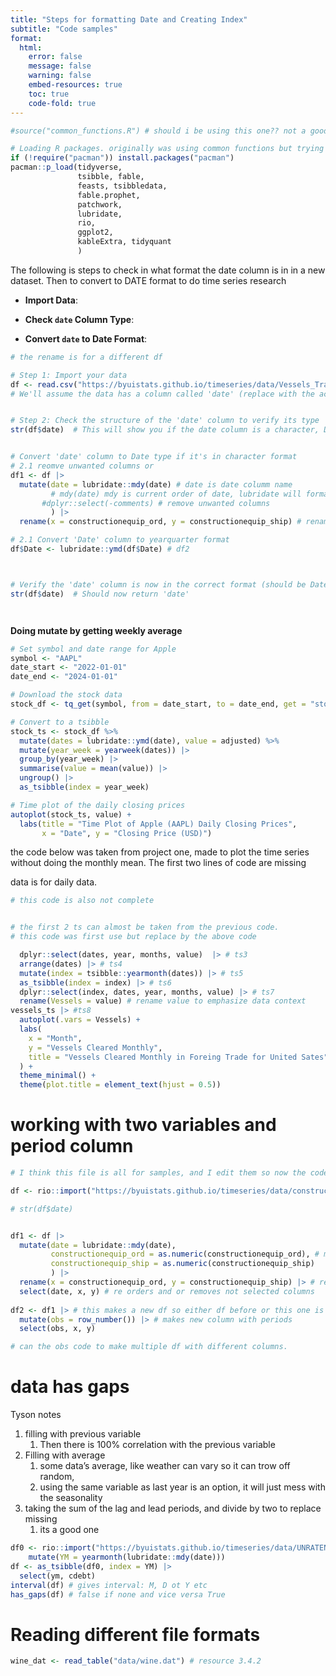 ```yaml
---
title: "Steps for formatting Date and Creating Index"
subtitle: "Code samples"
format: 
  html:
    error: false
    message: false
    warning: false
    embed-resources: true
    toc: true
    code-fold: true
---
```



```r

#source("common_functions.R") # should i be using this one?? not a good idea since many of the formulas return different values

# Loading R packages. originally was using common functions but trying not to use
if (!require("pacman")) install.packages("pacman")
pacman::p_load(tidyverse,
               tsibble, fable,
               feasts, tsibbledata,
               fable.prophet,
               patchwork,
               lubridate,
               rio,
               ggplot2,
               kableExtra, tidyquant
               )

```



The following is steps to check in what format the date column is in in a new dataset. Then to convert to DATE format to do time series research

-   **Import Data**:

-   **Check `date` Column Type**:

-   **Convert `date` to Date Format**:

```r
# the rename is for a different df

# Step 1: Import your data
df <- read.csv("https://byuistats.github.io/timeseries/data/Vessels_Trade_US.csv") 
# We'll assume the data has a column called 'date' (replace with the actual column name) and a 'value' column


# Step 2: Check the structure of the 'date' column to verify its type
str(df$date)  # This will show you if the date column is a character, Date, or something else


# Convert 'date' column to Date type if it's in character format 
# 2.1 reomve unwanted columns or
df1 <- df |>
  mutate(date = lubridate::mdy(date) # date is date columm name
         # mdy(date) mdy is current order of date, lubridate will format to ymd. 
       #dplyr::select(-comments) # remove unwanted columns
         ) |>
  rename(x = constructionequip_ord, y = constructionequip_ship) # rename columns

# 2.1 Convert 'Date' column to yearquarter format
df$Date <- lubridate::ymd(df$Date) # df2



# Verify the 'date' column is now in the correct format (should be Date type)
str(df$date)  # Should now return 'date'




```

**Doing mutate by getting weekly average**

```r
# Set symbol and date range for Apple
symbol <- "AAPL"
date_start <- "2022-01-01"
date_end <- "2024-01-01"

# Download the stock data
stock_df <- tq_get(symbol, from = date_start, to = date_end, get = "stock.prices")

# Convert to a tsibble
stock_ts <- stock_df %>%
  mutate(dates = lubridate::ymd(date), value = adjusted) %>%
  mutate(year_week = yearweek(dates)) |>
  group_by(year_week) |>
  summarise(value = mean(value)) |>
  ungroup() |>
  as_tsibble(index = year_week)

# Time plot of the daily closing prices
autoplot(stock_ts, value) +
  labs(title = "Time Plot of Apple (AAPL) Daily Closing Prices",
       x = "Date", y = "Closing Price (USD)")


```

the code below was taken from project one, made to plot the time series without doing the monthly mean. The first two lines of code are missing

data is for daily data.

```r

# this code is also not complete


# the first 2 ts can almost be taken from the previous code.
# this code was first use but replace by the above code

  dplyr::select(dates, year, months, value)  |> # ts3
  arrange(dates) |> # ts4
  mutate(index = tsibble::yearmonth(dates)) |> # ts5
  as_tsibble(index = index) |> # ts6
  dplyr::select(index, dates, year, months, value) |> # ts7
  rename(Vessels = value) # rename value to emphasize data context
vessels_ts |> #ts8
  autoplot(.vars = Vessels) +
  labs(
    x = "Month",
    y = "Vessels Cleared Monthly",
    title = "Vessels Cleared Monthly in Foreing Trade for United Sates"
  ) +
  theme_minimal() +
  theme(plot.title = element_text(hjust = 0.5))
```

# working with two variables and period column

```r
# I think this file is all for samples, and I edit them so now the code is all mix up hence all the eval=false! sucks 

df <- rio::import("https://byuistats.github.io/timeseries/data/constructionequip_manu_orders_shipments.csv")

# str(df$date)


df1 <- df |>
  mutate(date = lubridate::mdy(date),
         constructionequip_ord = as.numeric(constructionequip_ord), # make sure numeric for x variables
         constructionequip_ship = as.numeric(constructionequip_ship)
         ) |>
  rename(x = constructionequip_ord, y = constructionequip_ship) |> # renames columns and converts to numeric
  select(date, x, y) # re orders and or removes not selected columns
  
df2 <- df1 |> # this makes a new df so either df before or this one is use. 
  mutate(obs = row_number()) |> # makes new column with periods
  select(obs, x, y)

# can the obs code to make multiple df with different columns. 
```

# data has gaps

Tyson notes

1.  filling with previous variable
    1.  Then there is 100% correlation with the previous variable
2.  Filling with average
    1.  some data's average, like weather can vary so it can trow off random,
    2.  using the same variable as last year is an option, it will just mess with the seasonality
3.  taking the sum of the lag and lead periods, and divide by two to replace missing
    1.  its a good one

```r

df0 <- rio::import("https://byuistats.github.io/timeseries/data/UNRATENSA.csv") |>
    mutate(YM = yearmonth(lubridate::mdy(date)))
df <- as_tsibble(df0, index = YM) |>
  select(ym, cdebt)
interval(df) # gives interval: M, D ot Y etc
has_gaps(df) # false if none and vice versa True
```

# Reading different file formats

```r


wine_dat <- read_table("data/wine.dat") # resource 3.4.2
```








